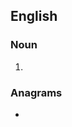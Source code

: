 ==English==

===Noun===
{{en-noun}}

# {{obsolete spelling of|damsel|lang=en}}

===Anagrams===
* {{anagrams|en|a=adelmos|melados|same old}}